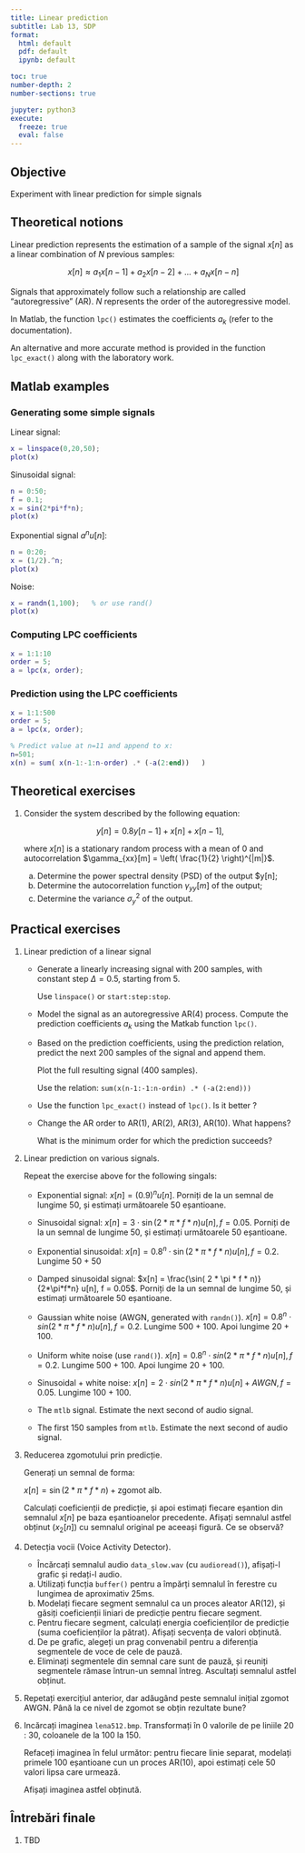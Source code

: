 ```yaml
---
title: Linear prediction
subtitle: Lab 13, SDP
format:
  html: default
  pdf: default
  ipynb: default

toc: true
number-depth: 2
number-sections: true

jupyter: python3
execute:
  freeze: true
  eval: false
---
```



## Objective

Experiment with linear prediction for simple signals

## Theoretical notions

Linear prediction represents the estimation of a sample of the signal $x[n]$ as a linear combination of $N$ previous samples:

$$x[n] \approx a_1 x[n-1] + a_2 x[n-2] + ... + a_N x[n-n]$$

Signals that approximately follow such a relationship are called "autoregressive" (AR). $N$ represents the order of the autoregressive model.

In Matlab, the function `lpc()` estimates the coefficients $a_k$ (refer to the documentation).

An alternative and more accurate method is provided in the function `lpc_exact()` along with the laboratory work.

## Matlab examples

### Generating some simple signals

Linear signal:

```matlab
x = linspace(0,20,50);
plot(x)
```

Sinusoidal signal:

```matlab
n = 0:50;
f = 0.1;
x = sin(2*pi*f*n);
plot(x)
```

Exponential signal $a^n u[n]$:

```matlab
n = 0:20;
x = (1/2).^n;
plot(x)
```

Noise:

```matlab
x = randn(1,100);   % or use rand()
plot(x)
```


### Computing LPC coefficients

```matlab
x = 1:1:10
order = 5;
a = lpc(x, order);
```

### Prediction using the LPC coefficients

```matlab
x = 1:1:500
order = 5;
a = lpc(x, order);

% Predict value at n=11 and append to x:
n=501;
x(n) = sum( x(n-1:-1:n-order) .* (-a(2:end))   )
```

## Theoretical exercises

1. Consider the system described by the following equation:

	$$y[n] = 0.8 y[n-1] + x[n] + x[n-1],$$

	where $x[n]$ is a stationary random process with a mean of $0$ and autocorrelation 
	$\gamma_{xx}[m] = \left( \frac{1}{2} \right)^{|m|}$.

	a. Determine the power spectral density (PSD) of the output $y[n];
	b. Determine the autocorrelation function $\gamma_{yy}[m]$ of the output;
	c. Determine the variance $\sigma_{y}^2$ of the output.


## Practical exercises

1. Linear prediction of a linear signal
  
   - Generate a linearly increasing signal with 200 samples, with constant step $\Delta = 0.5$, starting from 5.
    
	 Use `linspace()` or `start:step:stop`.
	
   - Model the signal as an autoregressive AR(4) process.
     Compute the prediction coefficients $a_k$ using the Matkab function `lpc()`.
	
   - Based on the prediction coefficients, using the prediction relation, 
     predict the next 200 samples of the signal and append them.
	 
	 Plot the full resulting signal (400 samples).
     
     Use the relation: `sum(x(n-1:-1:n-ordin) .* (-a(2:end)))`

   - Use the function `lpc_exact()` instead of `lpc()`. Is it better ?
   	  
   - Change the AR order to AR(1), AR(2), AR(3), AR(10). What happens?
  
     What is the minimum order for which the prediction succeeds?
	

1. Linear prediction on various signals.

   Repeat the exercise above for the following singals:
     
   - Exponential signal: $x[n] = (0.9)^n u[n]$. Porniți de la un semnal de lungime 50, și estimați următoarele 50 eșantioane.
   
   - Sinusoidal signal: $x[n] = 3 \cdot \sin( 2 * \pi * f * n) u[n], f = 0.05$. Porniți de la un semnal de lungime 50, și estimați următoarele 50 eșantioane.
   
   - Exponential sinusoidal: $x[n] = 0.8^n \cdot \sin( 2 * \pi * f * n) u[n], f = 0.2$. Lungime 50 + 50

   - Damped sinusoidal signal: $x[n] = \frac{\sin( 2 * \pi * f * n)}{2*\pi*f*n}  u[n], f = 0.05$. Porniți de la un semnal de lungime 50, și estimați următoarele 50 eșantioane.

   - Gaussian white noise (AWGN, generated with `randn()`). $x[n] = 0.8^n \cdot sin( 2 * \pi * f * n) u[n], f = 0.2$. Lungime 500 + 100. Apoi lungime 20 + 100. 
   
   - Uniform white noise (use `rand()`). $x[n] = 0.8^n \cdot sin( 2 * \pi * f * n) u[n], f = 0.2$. Lungime 500 + 100. Apoi lungime 20 + 100. 

   - Sinusoidal + white noise: $x[n] = 2 \cdot sin( 2 * \pi * f * n) u[n] + AWGN, f = 0.05$. Lungime 100 + 100.

   - The `mtlb` signal. Estimate the next second of audio signal.
   
   - The first 150 samples from `mtlb`. Estimate the next second of audio signal.

3. Reducerea zgomotului prin predicție.

   Generați un semnal de forma:
   
   $x[n] = \sin( 2 * \pi * f * n) + \textrm{zgomot alb}$.
   
   Calculați coeficienții de predicție, și apoi estimați fiecare eșantion din semnalul $x[n]$
   pe baza eșantioanelor precedente. Afișați semnalul astfel obținut ($x_2[n]$) cu
   semnalul original pe aceeași figură. Ce se observă?

4. Detecția vocii (Voice Activity Detector).

   - Încărcați semnalul audio `data_slow.wav` (cu `audioread()`), afișați-l grafic și redați-l
audio.

	a. Utilizați funcția `buffer()` pentru a împărți semnalul în ferestre 
	cu lungimea de aproximativ 25ms.
	b. Modelați fiecare segment semnalul ca un proces aleator AR(12), și găsiți
	coeficienții liniari de predicție pentru fiecare segment.
	c. Pentru fiecare segment, calculați energia coeficienților de predicție
       (suma coeficienților la pătrat). Afișați secvența de valori obținută.
	d. De pe grafic, alegeți un prag convenabil pentru a diferenția segmentele de voce de cele de pauză.
	e. Eliminați segmentele din semnal care sunt de pauză, și reuniți segmentele rămase întrun-un semnal întreg.
	   Ascultați semnalul astfel obținut.
	
5. Repetați exercițiul anterior, dar adăugând peste semnalul inițial zgomot AWGN. Până la ce nivel de zgomot
   se obțin rezultate bune?
  
6. Incărcați imaginea `lena512.bmp`. Transformați în 0 valorile de pe liniile 20 : 30, coloanele de la 100 la 150.

   Refaceți imaginea în felul următor: pentru fiecare linie separat, modelați primele 100 eșantioane cun un proces AR(10), 
   apoi estimați cele 50 valori lipsa care urmează. 
   
   Afișați imaginea astfel obținută.

## Întrebări finale

1. TBD
